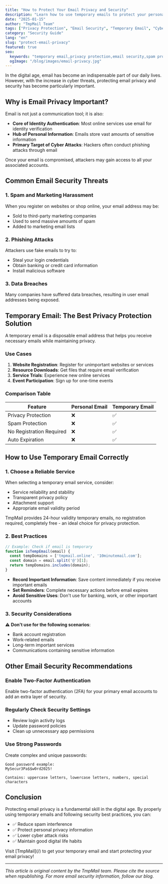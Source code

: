 ```yaml
---
title: "How to Protect Your Email Privacy and Security"
description: "Learn how to use temporary emails to protect your personal privacy, avoid spam harassment, and ensure email account security with this complete guide."
date: "2025-01-15"
author: "TmpMail Team"
tags: ["Privacy Protection", "Email Security", "Temporary Email", "Cybersecurity"]
category: "Security Guide"
lang: "en"
slug: "protect-email-privacy"
featured: true
seo:
  keywords: "temporary email,privacy protection,email security,spam protection,cybersecurity"
  ogImage: "/blog/images/email-privacy.jpg"
---
```


In the digital age, email has become an indispensable part of our daily lives. However, with the increase in cyber threats, protecting email privacy and security has become particularly important.

## Why is Email Privacy Important?

Email is not just a communication tool; it is also:

- **Core of Identity Authentication**: Most online services use email for identity verification
- **Hub of Personal Information**: Emails store vast amounts of sensitive information
- **Primary Target of Cyber Attacks**: Hackers often conduct phishing attacks through email

<BlogAlert type="warning" title="Warning">
Once your email is compromised, attackers may gain access to all your associated accounts.
</BlogAlert>

## Common Email Security Threats

### 1. Spam and Marketing Harassment

When you register on websites or shop online, your email address may be:
- Sold to third-party marketing companies
- Used to send massive amounts of spam
- Added to marketing email lists

### 2. Phishing Attacks

Attackers use fake emails to try to:
- Steal your login credentials
- Obtain banking or credit card information
- Install malicious software

### 3. Data Breaches

Many companies have suffered data breaches, resulting in user email addresses being exposed.

## Temporary Email: The Best Privacy Protection Solution

<BlogHighlight>
A temporary email is a disposable email address that helps you receive necessary emails while maintaining privacy.
</BlogHighlight>

### Use Cases

1. **Website Registration**: Register for unimportant websites or services
2. **Resource Downloads**: Get files that require email verification
3. **Service Trials**: Experience new online services
4. **Event Participation**: Sign up for one-time events

### Comparison Table

| Feature | Personal Email | Temporary Email |
|---------|----------------|-----------------|
| Privacy Protection | ❌ | ✅ |
| Spam Protection | ❌ | ✅ |
| No Registration Required | ❌ | ✅ |
| Auto Expiration | ❌ | ✅ |

## How to Use Temporary Email Correctly

### 1. Choose a Reliable Service

When selecting a temporary email service, consider:
- Service reliability and stability
- Transparent privacy policy
- Attachment support
- Appropriate email validity period

<BlogTip>
TmpMail provides 24-hour validity temporary emails, no registration required, completely free - an ideal choice for privacy protection.
</BlogTip>

### 2. Best Practices

```javascript
// Example: Check if email is temporary
function isTempEmail(email) {
  const tempDomains = ['tmpmail.online', '10minutemail.com'];
  const domain = email.split('@')[1];
  return tempDomains.includes(domain);
}
```

- **Record Important Information**: Save content immediately if you receive important emails
- **Set Reminders**: Complete necessary actions before email expires
- **Avoid Sensitive Uses**: Don't use for banking, work, or other important accounts

### 3. Security Considerations

⚠️ **Don't use for the following scenarios**:
- Bank account registration
- Work-related emails
- Long-term important services
- Communications containing sensitive information

## Other Email Security Recommendations

### Enable Two-Factor Authentication

Enable two-factor authentication (2FA) for your primary email accounts to add an extra layer of security.

### Regularly Check Security Settings

- Review login activity logs
- Update password policies
- Clean up unnecessary app permissions

### Use Strong Passwords

Create complex and unique passwords:

```
Good password example:
MySecur3Pa$$w0rd2025!

Contains: uppercase letters, lowercase letters, numbers, special characters
```

## Conclusion

Protecting email privacy is a fundamental skill in the digital age. By properly using temporary emails and following security best practices, you can:

- ✅ Reduce spam interference
- ✅ Protect personal privacy information
- ✅ Lower cyber attack risks
- ✅ Maintain good digital life habits

<BlogAlert type="success" title="Take Action Now">
Visit [TmpMail](/) to get your temporary email and start protecting your email privacy!
</BlogAlert>

---

*This article is original content by the TmpMail team. Please cite the source when republishing. For more email security information, follow our blog.*